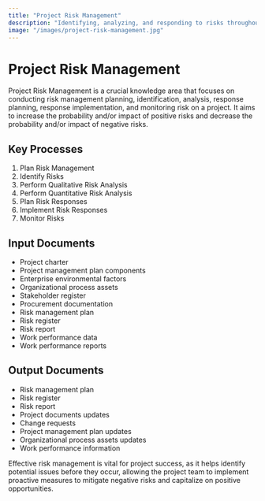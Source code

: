 ```yaml
---
title: "Project Risk Management"
description: "Identifying, analyzing, and responding to risks throughout the project lifecycle"
image: "/images/project-risk-management.jpg"
---
```


# Project Risk Management

Project Risk Management is a crucial knowledge area that focuses on conducting risk management planning, identification, analysis, response planning, response implementation, and monitoring risk on a project. It aims to increase the probability and/or impact of positive risks and decrease the probability and/or impact of negative risks.

## Key Processes

1. Plan Risk Management
2. Identify Risks
3. Perform Qualitative Risk Analysis
4. Perform Quantitative Risk Analysis
5. Plan Risk Responses
6. Implement Risk Responses
7. Monitor Risks

## Input Documents

- Project charter
- Project management plan components
- Enterprise environmental factors
- Organizational process assets
- Stakeholder register
- Procurement documentation
- Risk management plan
- Risk register
- Risk report
- Work performance data
- Work performance reports

## Output Documents

- Risk management plan
- Risk register
- Risk report
- Project documents updates
- Change requests
- Project management plan updates
- Organizational process assets updates
- Work performance information

Effective risk management is vital for project success, as it helps identify potential issues before they occur, allowing the project team to implement proactive measures to mitigate negative risks and capitalize on positive opportunities.


